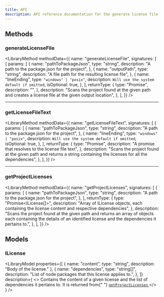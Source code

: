 ```yaml
---
title: API
description: API reference documentation for the generate license file library API
---
```



<TypeScriptToggle />

## Methods

### generateLicenseFile <MethodTags isAsync />

<LibraryMethod
  methodData={{
    name: "generateLicenseFile",
    signatures: [
      {
        params: [
          {
            name: "pathToPackageJson",
            type: "string",
            description: "A path to the package.json for the project",
          },
          {
            name: "outputPath",
            type: "string",
            description: "A file path for the resulting license file",
          },
          {
            name: "lineEnding",
            type: `"windows" | "posix"`,
            description: `Will use the system default if omitted`,
            isOptional: true,
          },
        ],
        returnType: {
          type: "Promise<void>",
          description: "",
        },
        description:
          "Scans the project found at the given path and creates a license file at the given output location",
      },
    ],
  }}
/>

<hr />

### getLicenseFileText <MethodTags isAsync />

<LibraryMethod
  methodData={{
    name: "getLicenseFileText",
    signatures: [
      {
        params: [
          {
            name: "pathToPackageJson",
            type: "string",
            description: "A path to the package.json for the project",
          },
          {
            name: "lineEnding",
            type: `"windows" | "posix"`,
            description: `Will use the system default if omitted`,
            isOptional: true,
          },
        ],
        returnType: {
          type: "Promise<string>",
          description: "A promise that resolves to the license file text",
        },
        description:
          "Scans the project found at the given path and returns a string containing the licenses for all the dependencies",
      },
    ],
  }}
/>

<hr />

### getProjectLicenses <MethodTags isAsync />

<LibraryMethod
  methodData={{
    name: "getProjectLicenses",
    signatures: [
      {
        params: [
          {
            name: "pathToPackageJson",
            type: "string",
            description: "A path to the package.json for the project",
          },
        ],
        returnType: {
          type: "Promise<ILicense[]>",
          description:
            "Array of ILicense objects, each containing the license content and respective dependencies",
        },
        description:
          "Scans the project found at the given path and returns an array of objects each containing the details of an identified license and the dependencies it pertains to.",
      },
    ],
  }}
/>

## Models

### ILicense

<LibraryModel
  properties={[
    { name: "content", type: "string", description: "Body of the license." },
    {
      name: "dependencies",
      type: "string[]",
      description: "List of node packages that this license applies to.",
    },
  ]}
  description={
    <>
      Contains the content of a given license and the list of dependencies it pertains to. It is
      returned from{" "}
      <a href="#getProjectLicenses">
        <code>getProjectLicenses</code>
      </a>
    </>
  }
/>
